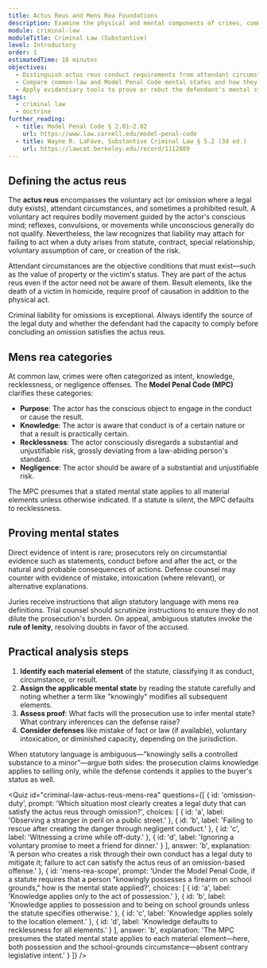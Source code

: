 ```yaml
---
title: Actus Reus and Mens Rea Foundations
description: Examine the physical and mental components of crimes, common drafting patterns, and evidentiary issues in proving culpability.
module: criminal-law
moduleTitle: Criminal Law (Substantive)
level: Introductory
order: 1
estimatedTime: 18 minutes
objectives:
  - Distinguish actus reus conduct requirements from attendant circumstances and results.
  - Compare common-law and Model Penal Code mental states and how they interact with statutory language.
  - Apply evidentiary tools to prove or rebut the defendant's mental state.
tags:
  - criminal law
  - doctrine
further_reading:
  - title: Model Penal Code § 2.01–2.02
    url: https://www.law.cornell.edu/model-penal-code
  - title: Wayne R. LaFave, Substantive Criminal Law § 5.2 (3d ed.)
    url: https://lawcat.berkeley.edu/record/1112889
---
```


## Defining the actus reus

The **actus reus** encompasses the voluntary act (or omission where a legal duty exists), attendant circumstances, and sometimes a prohibited result. A voluntary act requires bodily movement guided by the actor's conscious mind; reflexes, convulsions, or movements while unconscious generally do not qualify. Nevertheless, the law recognizes that liability may attach for failing to act when a duty arises from statute, contract, special relationship, voluntary assumption of care, or creation of the risk.

Attendant circumstances are the objective conditions that must exist—such as the value of property or the victim's status. They are part of the actus reus even if the actor need not be aware of them. Result elements, like the death of a victim in homicide, require proof of causation in addition to the physical act.

<Callout kind="note" title="Omissions">
  Criminal liability for omissions is exceptional. Always identify the source of the legal duty and whether the defendant had the capacity to comply before concluding an omission satisfies the actus reus.
</Callout>

## Mens rea categories

At common law, crimes were often categorized as intent, knowledge, recklessness, or negligence offenses. The **Model Penal Code (MPC)** clarifies these categories:

- **Purpose**: The actor has the conscious object to engage in the conduct or cause the result.
- **Knowledge**: The actor is aware that conduct is of a certain nature or that a result is practically certain.
- **Recklessness**: The actor consciously disregards a substantial and unjustifiable risk, grossly deviating from a law-abiding person's standard.
- **Negligence**: The actor should be aware of a substantial and unjustifiable risk.

The MPC presumes that a stated mental state applies to all material elements unless otherwise indicated. If a statute is silent, the MPC defaults to recklessness.

## Proving mental states

Direct evidence of intent is rare; prosecutors rely on circumstantial evidence such as statements, conduct before and after the act, or the natural and probable consequences of actions. Defense counsel may counter with evidence of mistake, intoxication (where relevant), or alternative explanations.

Juries receive instructions that align statutory language with mens rea definitions. Trial counsel should scrutinize instructions to ensure they do not dilute the prosecution's burden. On appeal, ambiguous statutes invoke the **rule of lenity**, resolving doubts in favor of the accused.

## Practical analysis steps

1. **Identify each material element** of the statute, classifying it as conduct, circumstance, or result.
2. **Assign the applicable mental state** by reading the statute carefully and noting whether a term like "knowingly" modifies all subsequent elements.
3. **Assess proof**: What facts will the prosecution use to infer mental state? What contrary inferences can the defense raise?
4. **Consider defenses** like mistake of fact or law (if available), voluntary intoxication, or diminished capacity, depending on the jurisdiction.

<Callout kind="info" title="Exam tip">
  When statutory language is ambiguous—"knowingly sells a controlled substance to a minor"—argue both sides: the prosecution claims knowledge applies to selling only, while the defense contends it applies to the buyer's status as well.
</Callout>

<Quiz
  id="criminal-law-actus-reus-mens-rea"
  questions={[
    {
      id: 'omission-duty',
      prompt: 'Which situation most clearly creates a legal duty that can satisfy the actus reus through omission?',
      choices: [
        { id: 'a', label: 'Observing a stranger in peril on a public street.' },
        { id: 'b', label: 'Failing to rescue after creating the danger through negligent conduct.' },
        { id: 'c', label: 'Witnessing a crime while off-duty.' },
        { id: 'd', label: 'Ignoring a voluntary promise to meet a friend for dinner.' }
      ],
      answer: 'b',
      explanation:
        'A person who creates a risk through their own conduct has a legal duty to mitigate it; failure to act can satisfy the actus reus of an omission-based offense.'
    },
    {
      id: 'mens-rea-scope',
      prompt: 'Under the Model Penal Code, if a statute requires that a person "knowingly possesses a firearm on school grounds," how is the mental state applied?',
      choices: [
        { id: 'a', label: 'Knowledge applies only to the act of possession.' },
        { id: 'b', label: 'Knowledge applies to possession and to being on school grounds unless the statute specifies otherwise.' },
        { id: 'c', label: 'Knowledge applies solely to the location element.' },
        { id: 'd', label: 'Knowledge defaults to recklessness for all elements.' }
      ],
      answer: 'b',
      explanation:
        'The MPC presumes the stated mental state applies to each material element—here, both possession and the school-grounds circumstance—absent contrary legislative intent.'
    }
  ]}
/>
